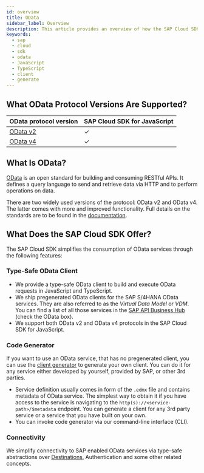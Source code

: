 ```yaml
---
id: overview
title: OData
sidebar_label: Overview
description: This article provides an overview of how the SAP Cloud SDK for JavaScript supports connecting to OData services.
keywords:
  - sap
  - cloud
  - sdk
  - odata
  - JavaScript
  - TypeScript
  - client
  - generate
---
```


## What OData Protocol Versions Are Supported?

| OData protocol version          | SAP Cloud SDK for JavaScript |
| ------------------------------- | ---------------------------- |
| [OData v2](odata-v2-client.mdx) | &#10003;                     |
| [OData v4](odata-v4-client.mdx) | &#10003;                     |

## What Is OData?

[OData](https://www.odata.org/) is an open standard for building and consuming RESTful APIs.
It defines a query language to send and retrieve data via HTTP and to perform operations on data.

There are two widely used versions of the protocol: OData v2 and OData v4.
The latter comes with more and improved functionality.
Full details on the standards are to be found in the [documentation](https://www.odata.org/documentation/).

## What Does the SAP Cloud SDK Offer?

The SAP Cloud SDK simplifies the consumption of OData services through the following features:

### Type-Safe OData Client

- We provide a type-safe OData client to build and execute OData requests in JavaScript and TypeScript.
- We ship pregenerated OData clients for the SAP S/4HANA OData services.
  They are also referred to as the _Virtual Data Model_ or _VDM_.
  You can find a list of all those services in the [SAP API Business Hub](https://api.sap.com/package/SAPS4HANACloud?section=Artifacts) (check the OData box).
- We support both OData v2 and OData v4 protocols in the SAP Cloud SDK for JavaScript.

### Code Generator

If you want to use an OData service, that has no pregenerated client, you can use the [client generator](generate-odata-client.mdx) to generate your own client.
You can do it for any service either developed by yourself, provided by SAP, or other 3rd parties.

- Service definition usually comes in form of the `.edmx` file and contains metadata of OData service.
  The simplest way to obtain it if you have access to the service is navigating to the `http(s)://<service-path>/$metadata` endpoint.
  You can generate a client for any 3rd party service or a service that you have built on your own.
- You can invoke code generator via our command-line interface (CLI).

### Connectivity

We simplify connectivity to SAP enabled OData services via type-safe abstractions over [Destinations](../connectivity/destination), Authentication and some other related concepts.

